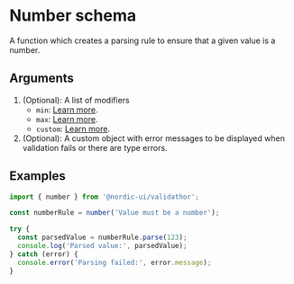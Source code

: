 # Number schema

A function which creates a parsing rule to ensure that a given value is a number.

## Arguments

1. (Optional): A list of modifiers
    - `min`: [Learn more](/modifiers/min).
    - `max`: [Learn more](/modifiers/max).
    - `custom`: [Learn more](/modifiers/custom).
2. (Optional): A custom object with error messages to be displayed when validation fails or there are type errors.

## Examples

```ts
import { number } from '@nordic-ui/validathor';

const numberRule = number('Value must be a number');

try {
  const parsedValue = numberRule.parse(123);
  console.log('Parsed value:', parsedValue);
} catch (error) {
  console.error('Parsing failed:', error.message);
}
```